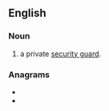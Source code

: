 ==English==

===Noun===
{{en-noun}}
# {{label|en|colloquial|derogatory}} a private [[security guard]].

===Anagrams===
* {{l|en|co-parent}}
* {{l|en|portance}}